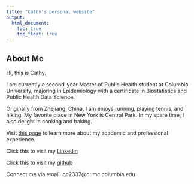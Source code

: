 ```yaml
---
title: "Cathy's personal website"
output: 
  html_document:
    toc: true
    toc_float: true
---
```

## About Me


Hi, this is Cathy. 

I am currently a second-year Master of Public Health student at Columbia University, majoring in Epidemiology with a certificate in Biostatistics and Public Health Data Science.

Originally from Zhejiang, China, I am enjoys running, playing tennis, and hiking. My favorite place in New York is Central Park. In my spare time, I also delight in cooking and baking. 

Visit [this page](More-Information.html) to learn more about my academic and professional experience.

Click this to visit my [LinkedIn](https://www.linkedin.com/in/cathycai23/)

Click this to visit my [github](https://github.com/Cathy237-cq ) 

Connect me via email: qc2337@cumc.columbia.edu






